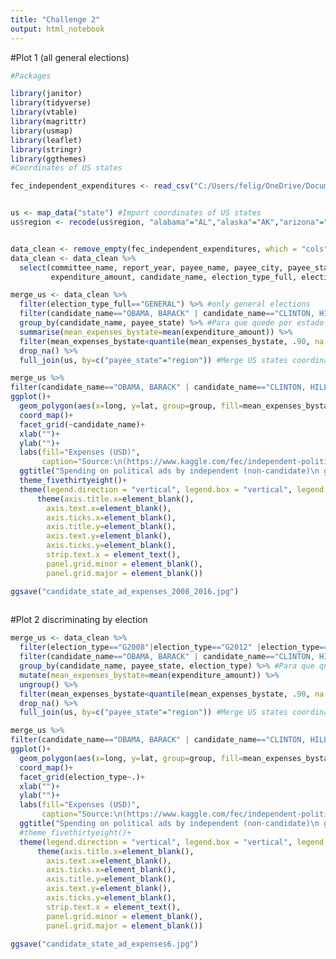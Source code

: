 ```yaml
---
title: "Challenge 2"
output: html_notebook
---
```


#Plot 1 (all general elections)
```r
#Packages

library(janitor)
library(tidyverse)
library(vtable)
library(magrittr)
library(usmap)
library(leaflet)
library(stringr)
library(ggthemes)
#Coordinates of US states

fec_independent_expenditures <- read_csv("C:/Users/felig/OneDrive/Documentos/Documents/Documentos_R/Tidy Tuesday/fec-independent-expenditures.csv") #Import data base


us <- map_data("state") #Import coordinates of US states
us$region <- recode(us$region, "alabama"="AL","alaska"="AK","arizona"="AZ","arkansas"="AR","california"="CA","colorado"="CO","connecticut"="CT","delaware"="DE","florida"="FL","georgia"="GA","hawaii"="HI","idaho"="ID","illinois"="IL","indiana"="IN","iowa"="IA","kansas"="KS","kentucky"="KY","louisiana"="LA","maine"="ME","maryland"="MD","massachusetts"="MA","michigan"="MI","minnesota"="MN","mississippi"="MS","missouri"="MO","montana"="MT","nebraska"="NE","nevada"="NV","new hampshire"="NH","new jersey"="NJ","new mexico"="NM","new york"="NY","north carolina"="NC","north dakota"="ND","ohio"="OH","oklahoma"="OK","oregon"="OR","pennsylvania"="PA","rhode island"="RI","south carolina"="SC","south dakota"="SD","tennessee"="TN","texas"="TX","utah"="UT","vermont"="VT","virginia"="VA","washington"="WA","west virginia"="WV","wisconsin"="WI","wyoming"="WY") #Recode value so that they match kaggle


data_clean <- remove_empty(fec_independent_expenditures, which = "cols") #remove empty columns
data_clean <- data_clean %>% 
  select(committee_name, report_year, payee_name, payee_city, payee_state, expenditure_description,
         expenditure_amount, candidate_name, election_type_full, election_type, report_year) #Select varibales of interes

merge_us <- data_clean %>% 
  filter(election_type_full=="GENERAL") %>% #only general elections
  filter(candidate_name=="OBAMA, BARACK" | candidate_name=="CLINTON, HILLARY" | candidate_name=="TRUMP, DONALD")%>% 
  group_by(candidate_name, payee_state) %>% #Para que quede por estado y candidato
  summarise(mean_expenses_bystate=mean(expenditure_amount)) %>% 
  filter(mean_expenses_bystate<quantile(mean_expenses_bystate, .90, na.rm=T)) %>%  #remover outliers - percentil 90 pa abajo, (gente que gasta un resto de plata)
  drop_na() %>%
  full_join(us, by=c("payee_state"="region")) #Merge US states coordinates - Para tener todas las coordenadas de los estados

merge_us %>% 
filter(candidate_name=="OBAMA, BARACK" | candidate_name=="CLINTON, HILLARY" | candidate_name=="TRUMP, DONALD")%>%
ggplot()+
  geom_polygon(aes(x=long, y=lat, group=group, fill=mean_expenses_bystate), color = "#0B0C0B", size = 0.1)+
  coord_map()+
  facet_grid(~candidate_name)+
  xlab("")+
  ylab("")+
  labs(fill="Expenses (USD)",
       caption="Source:\n(https://www.kaggle.com/fec/independent-political-ad-spending)")+
  ggtitle("Spending on political ads by independent (non-candidate)\n groups in General Elections (2008-2016)")+
  theme_fivethirtyeight()+
  theme(legend.direction = "vertical", legend.box = "vertical", legend.position = "right", legend.justification = "bottom" )+
      theme(axis.title.x=element_blank(),
        axis.text.x=element_blank(),
        axis.ticks.x=element_blank(),
        axis.title.y=element_blank(),
        axis.text.y=element_blank(),
        axis.ticks.y=element_blank(), 
        strip.text.x = element_text(),
        panel.grid.minor = element_blank(),
        panel.grid.major = element_blank())

ggsave("candidate_state_ad_expenses_2008_2016.jpg")
  
```



#Plot 2 discriminating by election


```r
merge_us <- data_clean %>% 
  filter(election_type=="G2008"|election_type=="G2012" |election_type=="G2016") %>% #only general elections
  filter(candidate_name=="OBAMA, BARACK" | candidate_name=="CLINTON, HILLARY" | candidate_name=="TRUMP, DONALD")%>% 
  group_by(candidate_name, payee_state, election_type) %>% #Para que quede por estado y candidato
  mutate(mean_expenses_bystate=mean(expenditure_amount)) %>% 
  ungroup() %>% 
  filter(mean_expenses_bystate<quantile(mean_expenses_bystate, .90, na.rm=T)) %>%  #remover outliers - percentil 90 pa abajo, (gente que gasta un resto de plata)
  drop_na() %>% 
  full_join(us, by=c("payee_state"="region")) #Merge US states coordinates - Para tener todas las coordenadas de los estados

merge_us %>% 
filter(candidate_name=="OBAMA, BARACK" | candidate_name=="CLINTON, HILLARY" | candidate_name=="TRUMP, DONALD")%>%
ggplot()+
  geom_polygon(aes(x=long, y=lat, group=group, fill=mean_expenses_bystate), color = "#0B0C0B", size = 0.1)+
  coord_map()+
  facet_grid(election_type~.)+
  xlab("")+
  ylab("")+
  labs(fill="Expenses (USD)",
       caption="Source:\n(https://www.kaggle.com/fec/independent-political-ad-spending)")+
  ggtitle("Spending on political ads by independent (non-candidate)\n groups in General Elections (2008-2016)")+
  #theme_fivethirtyeight()+
  theme(legend.direction = "vertical", legend.box = "vertical", legend.position = "right", legend.justification = "bottom" )+
      theme(axis.title.x=element_blank(),
        axis.text.x=element_blank(),
        axis.ticks.x=element_blank(),
        axis.title.y=element_blank(),
        axis.text.y=element_blank(),
        axis.ticks.y=element_blank(), 
        strip.text.x = element_text(),
        panel.grid.minor = element_blank(),
        panel.grid.major = element_blank())

ggsave("candidate_state_ad_expenses6.jpg")
```


